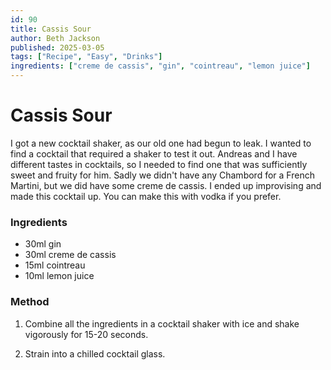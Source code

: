 ```yaml
---
id: 90
title: Cassis Sour
author: Beth Jackson
published: 2025-03-05
tags: ["Recipe", "Easy", "Drinks"]
ingredients: ["creme de cassis", "gin", "cointreau", "lemon juice"]
---
```


# Cassis Sour

<BlogTextWrapper>

I got a new cocktail shaker, as our old one had begun to leak. I wanted to find a cocktail that required a shaker to test it out. Andreas and I have different tastes in cocktails, so I needed to find one that was sufficiently sweet and fruity for him. Sadly we didn't have any Chambord for a French Martini, but we did have some creme de cassis. I ended up improvising and made this cocktail up. You can make this with vodka if you prefer.

</BlogTextWrapper>

<BlogTextWrapper>

### Ingredients

- 30ml gin
- 30ml creme de cassis
- 15ml cointreau
- 10ml lemon juice

### Method

1. Combine all the ingredients in a cocktail shaker with ice and shake vigorously for 15-20 seconds.

2. Strain into a chilled cocktail glass.

</BlogTextWrapper>

<ClickableTags tags={tags} />
